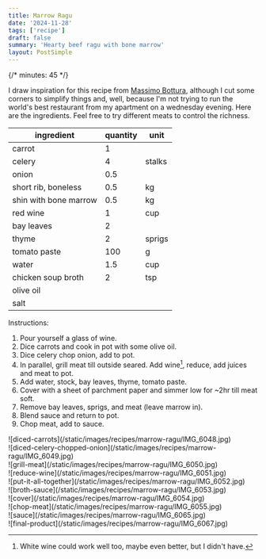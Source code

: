 ```yaml
---
title: Marrow Ragu
date: '2024-11-28'
tags: ['recipe']
draft: false
summary: 'Hearty beef ragu with bone marrow'
layout: PostSimple
---
```


{/* minutes: 45 */}

I draw inspiration for this recipe from
[Massimo Bottura](https://en.wikipedia.org/wiki/Massimo_Bottura),
although I cut some corners to simplify things and, well, because I'm not trying to run the world's best
restaurant from my apartment on a wednesday evening.
Here are the ingredients. Feel free to try different meats to control the richness.

| ingredient            |   quantity | unit   |
|-----------------------|------------|--------|
| carrot                |        1   |        |
| celery                |        4   | stalks |
| onion                 |        0.5 |        |
| short rib, boneless   |        0.5 | kg     |
| shin with bone marrow |        0.5 | kg     |
| red wine              |        1   | cup    |
| bay leaves            |        2   |        |
| thyme                 |        2   | sprigs |
| tomato paste          |      100   | g      |
| water                 |        1.5 | cup    |
| chicken soup broth    |        2   | tsp    |
| olive oil             |            |        |
| salt                  |            |        |

Instructions:

1. Pour yourself a glass of wine.
2. Dice carrots and cook in pot with some olive oil.
3. Dice celery chop onion, add to pot.
4. In parallel, grill meat till outside seared. Add wine[^1], reduce, add juices and meat to pot.
5. Add water, stock, bay leaves, thyme, tomato paste.
6. Cover with a sheet of parchment paper and simmer low for ~2hr till meat soft.
7. Remove bay leaves, sprigs, and meat (leave marrow in).
8. Blend sauce and return to pot.
9. Chop meat, add to sauce.

<div className="-mx-2 flex justify-center flex-wrap overflow-hidden xl:-mx-2">
  <div className="my-1 w-full overflow-hidden px-2 xl:my-1 xl:w-1/3 xl:px-2">
    ![diced-carrots](/static/images/recipes/marrow-ragu/IMG_6048.jpg)
  </div>
  <div className="my-1 w-full overflow-hidden px-2 xl:my-1 xl:w-1/3 xl:px-2">
    ![diced-celery-chopped-onion](/static/images/recipes/marrow-ragu/IMG_6049.jpg)
  </div>
  <div className="my-1 w-full overflow-hidden px-2 xl:my-1 xl:w-1/3 xl:px-2">
    ![grill-meat](/static/images/recipes/marrow-ragu/IMG_6050.jpg)
  </div>
  <div className="my-1 w-full overflow-hidden px-2 xl:my-1 xl:w-1/3 xl:px-2">
    ![reduce-wine](/static/images/recipes/marrow-ragu/IMG_6051.jpg)
  </div>
  <div className="my-1 w-full overflow-hidden px-2 xl:my-1 xl:w-1/3 xl:px-2">
    ![put-it-all-together](/static/images/recipes/marrow-ragu/IMG_6052.jpg)
  </div>
  <div className="my-1 w-full overflow-hidden px-2 xl:my-1 xl:w-1/3 xl:px-2">
    ![broth-sauce](/static/images/recipes/marrow-ragu/IMG_6053.jpg)
  </div>
  <div className="my-1 w-full overflow-hidden px-2 xl:my-1 xl:w-1/3 xl:px-2">
    ![cover](/static/images/recipes/marrow-ragu/IMG_6054.jpg)
  </div>
  <div className="my-1 w-full overflow-hidden px-2 xl:my-1 xl:w-1/3 xl:px-2">
    ![chop-meat](/static/images/recipes/marrow-ragu/IMG_6055.jpg)
  </div>
  <div className="my-1 w-full overflow-hidden px-2 xl:my-1 xl:w-1/3 xl:px-2">
    ![sauce](/static/images/recipes/marrow-ragu/IMG_6065.jpg)
  </div>
  <div className="my-1 w-full overflow-hidden px-2 xl:my-1 xl:w-2/3 xl:px-2">
    ![final-product](/static/images/recipes/marrow-ragu/IMG_6067.jpg)
  </div>
</div>

[^1]: White wine could work well too, maybe even better, but I didn't have.